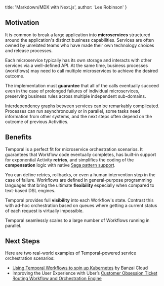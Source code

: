  title: 'Markdown/MDX with Next.js',
  author: 'Lee Robinson'
}


## Motivation

It is common to break a large application into **microservices** structured around the application's distinct business capabilities. Services are often owned by unrelated teams who have made their own technology choices and release processes.

Each microservice typically has its own storage and interacts with other services via a well-defined API. At the same time, business processes (workflows) may need to call multiple microservices to achieve the desired outcome.

The implementation must **guarantee** that all of the calls eventually succeed even in the case of prolonged failures of individual microservices, preserving business rules across multiple independent sub-domains.

Interdependency graphs between services can be remarkably complicated. Processes can run asynchronously or in parallel, some tasks need information from other systems, and the next steps often depend on the outcome of previous Activities.

## Benefits

Temporal is a perfect fit for microservice orchestration scenarios. It guarantees that Workflow code eventually completes, has built-in support for exponential Activity **retries**, and simplifies the coding of the **compensation** logic with native [Saga pattern support](#distributed-transactions).

You can define retries, rollbacks, or even a human intervention step in the case of failure. Workflows are defined in general-purpose programming languages that bring the ultimate **flexibility** especially when compared to text-based DSL engines.

Temporal provides full **visibility** into each Workflow's state. Contrast this with ad-hoc orchestration based on queues where getting a current status of each request is virtually impossible.

Temporal seamlessly scales to a large number of Workflows running in parallel.

## Next Steps

Here are two real-world examples of Temporal-powered service orchestration scenarios:

 * [Using Temporal Workflows to spin up Kubernetes](https://banzaicloud.com/blog/introduction-to-cadence/) by Banzai Cloud
 * Improving the User Experience with Uber’s [Customer Obsession Ticket Routing Workflow and Orchestration Engine](https://eng.uber.com/customer-obsession-ticket-routing-workflow-and-orchestration-engine/)
